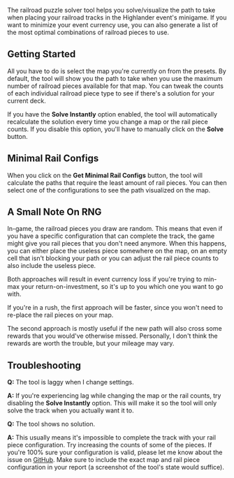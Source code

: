 The railroad puzzle solver tool helps you solve/visualize the path to take when
placing your railroad tracks in the Highlander event's minigame. If you want to
minimize your event currency use, you can also generate a list of the most
optimal combinations of railroad pieces to use.

## Getting Started

All you have to do is select the map you're currently on from the presets. By
default, the tool will show you the path to take when you use the maximum number
of railroad pieces available for that map. You can tweak the counts of each
individual railroad piece type to see if there's a solution for your current
deck.

If you have the **Solve Instantly** option enabled, the tool will automatically
recalculate the solution every time you change a map or the rail piece counts.
If you disable this option, you'll have to manually click on the **Solve**
button.

## Minimal Rail Configs

When you click on the **Get Minimal Rail Configs** button, the tool will
calculate the paths that require the least amount of rail pieces. You can then
select one of the configurations to see the path visualized on the map.

## A Small Note On RNG

In-game, the railroad pieces you draw are random. This means that even if you
have a specific configuration that can complete the track, the game might give
you rail pieces that you don't need anymore. When this happens, you can either
place the useless piece somewhere on the map, on an empty cell that isn't
blocking your path or you can adjust the rail piece counts to also include the
useless piece.

Both approaches will result in event currency loss if you're trying to min-max
your return-on-investment, so it's up to you which one you want to go with.

If you're in a rush, the first approach will be faster, since you won't need to
re-place the rail pieces on your map.

The second approach is mostly useful if the new path will also cross some
rewards that you would've otherwise missed. Personally, I don't think the
rewards are worth the trouble, but your mileage may vary.

## Troubleshooting

**Q:** The tool is laggy when I change settings.

**A:** If you're experiencing lag while changing the map or the rail counts, try
disabling the **Solve Instantly** option. This will make it so the tool will
only solve the track when you actually want it to.

**Q:** The tool shows no solution.

**A:** This usually means it's impossible to complete the track with your rail
piece configuration. Try increasing the counts of some of the pieces. If you're
100% sure your configuration is valid, please let me know about the issue on
[GitHub][github-issues-link]. Make sure to include the exact map and rail piece
configuration in your report (a screenshot of the tool's state would suffice).

[github-issues-link]: https://github.com/jozsefsallai/ba-tools/issues
